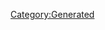 {{Texts/Music
 |ID=133
 |MusicName=Glow in the dark
 |OfficialName=Glow in the dark
 |VocalName=Yami_Q_ray
 |VocalNameLF=Yami_Q_ray
 |Description=作品：劇場版マクロスΔ 絶対LIVE!!!!!!<br/><br/>歌手：Yami_Q_ray<br/><br/>作詞：太渡辺未来・西田恵美<br/>作曲：渡辺未来
 |BuyURL=https://recochoku.jp/song/S1012616085/single?ds=1018793481
 |StoryDesc=
 |StoryTitle=
 |BannerId=0
 |AnmStoreURL=
}}
[[Category:Generated]]
